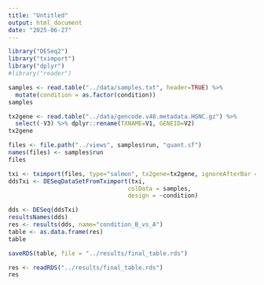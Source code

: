 ```yaml
---
title: "Untitled"
output: html_document
date: "2025-06-27"
---
```


```r
library("DESeq2")
library("tximport")
library("dplyr")
#library("reader")
```

```r
samples <- read.table("../data/samples.txt", header=TRUE) %>%
  mutate(condition = as.factor(condition))
samples
```

```r
tx2gene <- read.table("../data/gencode.v48.metadata.HGNC.gz") %>%
  select(-V3) %>% dplyr::rename(TXNAME=V1, GENEID=V2)
tx2gene
```

```r
files <- file.path("../views", samples$run, "quant.sf")
names(files) <- samples$run
files
```

```r
txi <- tximport(files, type="salmon", tx2gene=tx2gene, ignoreAfterBar = T)
ddsTxi <- DESeqDataSetFromTximport(txi,
                                  colData = samples,
                                  design = ~condition)
```

```r
dds <- DESeq(ddsTxi)
resultsNames(dds)
res <- results(dds, name="condition_B_vs_A")
table <- as.data.frame(res)
table
```

```r
saveRDS(table, file = "../results/final_table.rds")
```

```r
res <- readRDS("../results/final_table.rds")
res
```

